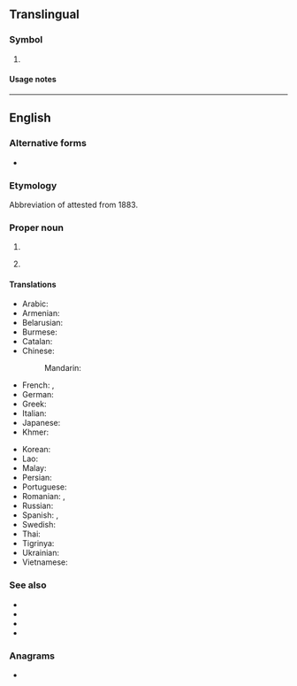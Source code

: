 {{U.K.|-ük|Appendix:Variations of "uk"}}

==Translingual==

===Symbol===
{{mul-symbol}}

# {{ISO 3166|1|2|exr=1|United Kingdom}}
#: {{syn|mul|GB|qq1=for general use}}

====Usage notes====
{{ISO 3166/exr|the {{w|United Kingdom}}||the {{w|United Kingdom}}|GB}}

----

==English==

===Alternative forms===
* {{l|en|U.K.}}

===Etymology===
Abbreviation of {{m|en|United Kingdom}} attested from 1883.

===Proper noun===
{{en-proper noun}}

# {{init of|en|United Kingdom}}
# {{init of|en|{{w|University of Kentucky}}}} {{c|en|Universities}}

====Translations====
{{trans-top-also|abbreviation of United Kingdom|United Kingdom}}
* Arabic: {{not used|ar}}
* Armenian: {{t+|hy|ՄԹ}}
* Belarusian: {{not used|be}}
* Burmese: {{not used|my}}
* Catalan: {{t+|ca|RU|m}}
* Chinese:
*: Mandarin: {{not used|cmn}}
* French: {{t|fr|R.-U.|m}}, {{t+|fr|RU|m}}
* German: {{t|de|VK|n}}
* Greek: {{t+|el|ΗΒ|n}}
* Italian: {{t|it|RU|m}}
* Japanese: {{not used|ja}}
* Khmer: {{not used|km}}
{{trans-mid}}
* Korean: {{not used|ko}}
* Lao: {{not used|lo}}
* Malay: {{t|ms|UK}}
* Persian: {{not used|fa}}
* Portuguese: {{t+|pt|RU|m}}
* Romanian: {{t|ro|R.U.|n}}, {{t|ro|RU|n}}
* Russian: {{not used|ru}}
* Spanish: {{t|es|R.U.|m}}, {{t|es|RU|m}}
* Swedish: {{not used|sv}}
* Thai: {{not used|th}}
* Tigrinya: {{t|ti|ዩኬይ}}
* Ukrainian: {{not used|uk}}
* Vietnamese: {{not used|vi}}
{{trans-bottom}}

===See also===
* {{l|en|United Kingdom of Great Britain}}
* {{l|en|United Kingdom of Great Britain and Ireland}}
* {{l|en|United Kingdom of Great Britain and Northern Ireland}}
* {{l|en|British Isles}}

===Anagrams===
* {{anagrams|en|a=ku|KU|Ku}}